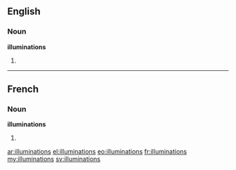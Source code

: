 ==English==

===Noun===
'''illuminations'''

# {{plural of|[[illumination]]}}

----

==French==

===Noun===
'''illuminations''' {{f}}

# {{plural of|[[illumination]]|lang=fr}}

[[ar:illuminations]]
[[el:illuminations]]
[[eo:illuminations]]
[[fr:illuminations]]
[[my:illuminations]]
[[sv:illuminations]]
